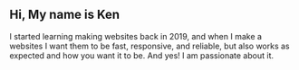 ## Hi, My name is Ken

I started learning making websites back in 2019, and when I make a websites I want them to be fast, responsive, and reliable, but also works as expected and how you want it to be. And yes! I am passionate about it.
